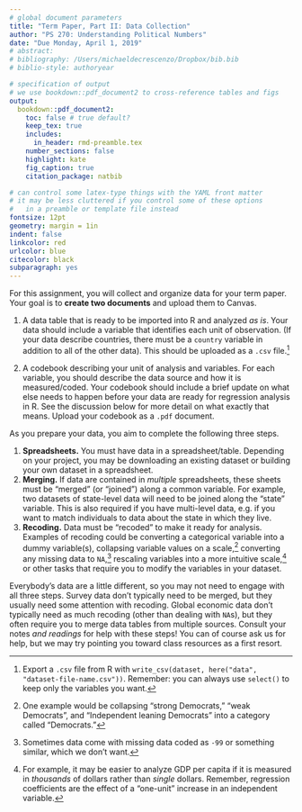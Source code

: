 ```yaml
---
# global document parameters
title: "Term Paper, Part II: Data Collection"
author: "PS 270: Understanding Political Numbers"
date: "Due Monday, April 1, 2019"
# abstract: 
# bibliography: /Users/michaeldecrescenzo/Dropbox/bib.bib
# biblio-style: authoryear

# specification of output
# we use bookdown::pdf_document2 to cross-reference tables and figs
output: 
  bookdown::pdf_document2: 
    toc: false # true default?
    keep_tex: true
    includes: 
      in_header: rmd-preamble.tex
    number_sections: false
    highlight: kate
    fig_caption: true
    citation_package: natbib

# can control some latex-type things with the YAML front matter
# it may be less cluttered if you control some of these options 
#   in a preamble or template file instead
fontsize: 12pt
geometry: margin = 1in
indent: false
linkcolor: red
urlcolor: blue 
citecolor: black
subparagraph: yes
---
```


For this assignment, you will collect and organize data for your term paper. Your goal is to **create two documents** and upload them to Canvas.

1. A data table that is ready to be imported into R and analyzed *as is*. Your data should include a variable that identifies each unit of observation. (If your data describe countries, there must be a `country` variable in addition to all of the other data). This should be uploaded as a `.csv` file.^[
  Export a `.csv` file from R with `write_csv(dataset, here("data", "dataset-file-name.csv"))`. Remember: you can always use `select()` to keep only the variables you want.
]

2. A codebook describing your unit of analysis and variables. For each variable, you should describe the data source and how it is measured/coded. Your codebook should include a brief update on what else needs to happen before your data are ready for regression analysis in R. See the discussion below for more detail on what exactly that means. Upload your codebook as a `.pdf` document.


As you prepare your data, you aim to complete the following three steps.

1. **Spreadsheets.** You must have data in a spreadsheet/table. Depending on your project, you may be downloading an existing dataset or building your own dataset in a spreadsheet.
2. **Merging.** If data are contained in *multiple* spreadsheets, these sheets must be "merged" (or "joined") along a common variable. For example, two datasets of state-level data will need to be joined along the "state" variable. This is also required if you have multi-level data, e.g. if you want to match individuals to data about the state in which they live.
3. **Recoding.** Data must be "recoded" to make it ready for analysis. Examples of recoding could be converting a categorical variable into a dummy variable(s), collapsing variable values on a scale,^[
  One example would be collapsing "strong Democrats," "weak Democrats", and "Independent leaning Democrats" into a category called "Democrats."
] 
converting any missing data to `NA`,^[
  Sometimes data come with missing data coded as `-99` or something similar, which we don't want.
]
rescaling variables into a more intuitive scale,^[
  For example, it may be easier to analyze GDP per capita if it is measured in *thousands* of dollars rather than *single* dollars. Remember, regression coefficients are the effect of a "one-unit" increase in an independent variable.
]
or other tasks that require you to modify the variables in your dataset.

Everybody's data are a little different, so you may not need to engage with all three steps. Survey data don't typically need to be merged, but they usually need some attention with recoding. Global economic data don't typically need as much recoding (other than dealing with `NA`s), but they often require you to merge data tables from multiple sources. Consult your notes *and readings* for help with these steps! You can of course ask us for help, but we may try pointing you toward class resources as a first resort.

